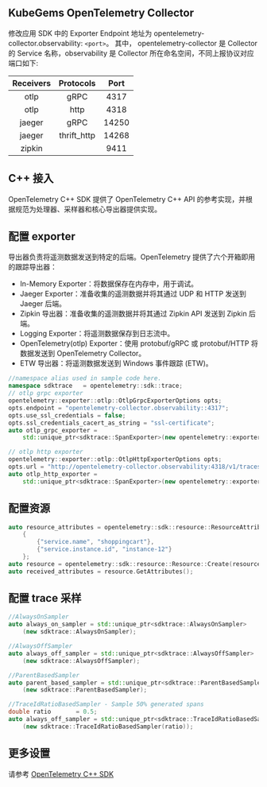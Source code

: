 
<Alert message="在使用前请联系集群管理员开启 KubeGems Observability 相关的组件。" />

## KubeGems OpenTelemetry Collector

修改应用 SDK 中的 Exporter Endpoint 地址为 opentelemetry-collector.observability: `<port>`。 其中， opentelemetry-collector 是 Collector 的 Service 名称，observability 是 Collector 所在命名空间，不同上报协议对应端口如下:

| Receivers |  Protocols  | Port  |
| :-------: | :---------: | :---: |
|   otlp    |    gRPC     | 4317  |
|   otlp    |    http     | 4318  |
|  jaeger   |    gRPC     | 14250 |
|  jaeger   | thrift_http | 14268 |
|  zipkin   |             | 9411  |

## C++ 接入

OpenTelemetry C++ SDK 提供了 OpenTelemetry C++ API 的参考实现，并根据规范为处理器、采样器和核心导出器提供实现。

## 配置 exporter

导出器负责将遥测数据发送到特定的后端。OpenTelemetry 提供了六个开箱即用的跟踪导出器：

- In-Memory Exporter：将数据保存在内存中，用于调试。
- Jaeger Exporter：准备收集的遥测数据并将其通过 UDP 和 HTTP 发送到 Jaeger 后端。
- Zipkin 导出器：准备收集的遥测数据并将其通过 Zipkin API 发送到 Zipkin 后端。
- Logging Exporter：将遥测数据保存到日志流中。
- OpenTelemetry(otlp) Exporter：使用 protobuf/gRPC 或 protobuf/HTTP 将数据发送到 OpenTelemetry Collector。
- ETW 导出器：将遥测数据发送到 Windows 事件跟踪 (ETW)。

```cpp
//namespace alias used in sample code here.
namespace sdktrace   = opentelemetry::sdk::trace;
// otlp grpc exporter
opentelemetry::exporter::otlp::OtlpGrpcExporterOptions opts;
opts.endpoint = "opentelemetry-collector.observability::4317";
opts.use_ssl_credentials = false;
opts.ssl_credentials_cacert_as_string = "ssl-certificate";
auto otlp_grpc_exporter =
    std::unique_ptr<sdktrace::SpanExporter>(new opentelemetry::exporter::otlp::OtlpGrpcExporter(opts));

// otlp http exporter
opentelemetry::exporter::otlp::OtlpHttpExporterOptions opts;
opts.url = "http://opentelemetry-collector.observability:4318/v1/traces";
auto otlp_http_exporter =
    std::unique_ptr<sdktrace::SpanExporter>(new opentelemetry::exporter::otlp::OtlpHttpExporter(opts));
```

## 配置资源

```cpp
auto resource_attributes = opentelemetry::sdk::resource::ResourceAttributes
    {
        {"service.name", "shoppingcart"},
        {"service.instance.id", "instance-12"}
    };
auto resource = opentelemetry::sdk::resource::Resource::Create(resource_attributes);
auto received_attributes = resource.GetAttributes();
```

## 配置 trace 采样

```cpp
//AlwaysOnSampler
auto always_on_sampler = std::unique_ptr<sdktrace::AlwaysOnSampler>
    (new sdktrace::AlwaysOnSampler);

//AlwaysOffSampler
auto always_off_sampler = std::unique_ptr<sdktrace::AlwaysOffSampler>
    (new sdktrace::AlwaysOffSampler);

//ParentBasedSampler
auto parent_based_sampler = std::unique_ptr<sdktrace::ParentBasedSampler>
    (new sdktrace::ParentBasedSampler);

//TraceIdRatioBasedSampler - Sample 50% generated spans
double ratio       = 0.5;
auto always_off_sampler = std::unique_ptr<sdktrace::TraceIdRatioBasedSampler>
    (new sdktrace::TraceIdRatioBasedSampler(ratio));
```

## 更多设置

请参考 [OpenTelemetry C++ SDK](https://opentelemetry-cpp.readthedocs.io/en/latest/sdk/GettingStarted.html)
